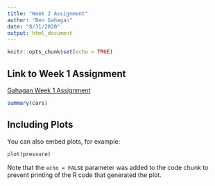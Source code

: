 ```yaml
---
title: "Week 2 Assignment"
author: "Ben Gahagan"
date: "8/31/2020"
output: html_document
---
```


```r
knitr::opts_chunk$set(echo = TRUE)
```

## Link to Week 1 Assignment
[Gahagan Week 1 Assignment](Lab1_BIG.html)



```r
summary(cars)
```

## Including Plots

You can also embed plots, for example:

```r
plot(pressure)
```

Note that the `echo = FALSE` parameter was added to the code chunk to prevent printing of the R code that generated the plot.
